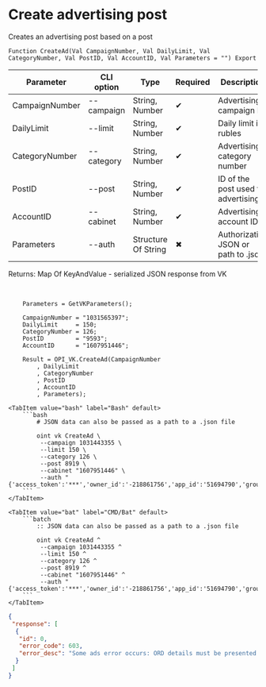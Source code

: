 ﻿---
sidebar_position: 2
description: Create advertising post and other functions to work with VK in the Open Integration Package, a free open-source integration library for 1C:Enterprise 8, OneScript and CLI
keywords: [1C, 1С, 1С:Enterprise, 1С:Enterprise 8.3, API, Integration, Services, Exchange, OneScript, CLI, VK]
---


# Create advertising post
 Creates an advertising post based on a post



`Function CreateAd(Val CampaignNumber, Val DailyLimit, Val CategoryNumber, Val PostID, Val AccountID, Val Parameters = "") Export`

  | Parameter | CLI option | Type | Required | Description |
  |-|-|-|-|-|
  | CampaignNumber | --campaign | String, Number | &#x2714; | Advertising campaign ID |
  | DailyLimit | --limit | String, Number | &#x2714; | Daily limit in rubles |
  | CategoryNumber | --category | String, Number | &#x2714; | Advertising category number |
  | PostID | --post | String, Number | &#x2714; | ID of the post used for advertising |
  | AccountID | --cabinet | String, Number | &#x2714; | Advertising account ID |
  | Parameters | --auth | Structure Of String | &#x2716; | Authorization JSON or path to .json |

  
  Returns:  Map Of KeyAndValue - serialized JSON response from VK

<br/>




```bsl title="1C:Enterprise/OneScript code example"
    Parameters = GetVKParameters();

    CampaignNumber = "1031565397";
    DailyLimit     = 150;
    CategoryNumber = 126;
    PostID         = "9593";
    AccountID      = "1607951446";

    Result = OPI_VK.CreateAd(CampaignNumber
        , DailyLimit
        , CategoryNumber
        , PostID
        , AccountID
        , Parameters);
```
 

 <Tabs>
  
    <TabItem value="bash" label="Bash" default>
        ```bash
            # JSON data can also be passed as a path to a .json file
            
            oint vk CreateAd \
             --campaign 1031443355 \
             --limit 150 \
             --category 126 \
             --post 8919 \
             --cabinet "1607951446" \
             --auth "{'access_token':'***','owner_id':'-218861756','app_id':'51694790','group_id':'218861756'}"
        ```
    </TabItem>
  
    <TabItem value="bat" label="CMD/Bat" default>
        ```batch
            :: JSON data can also be passed as a path to a .json file
            
            oint vk CreateAd ^
             --campaign 1031443355 ^
             --limit 150 ^
             --category 126 ^
             --post 8919 ^
             --cabinet "1607951446" ^
             --auth "{'access_token':'***','owner_id':'-218861756','app_id':'51694790','group_id':'218861756'}"
        ```
    </TabItem>
</Tabs>


```json title="Result"
{
 "response": [
  {
   "id": 0,
   "error_code": 603,
   "error_desc": "Some ads error occurs: ORD details must be presented."
  }
 ]
}
```
